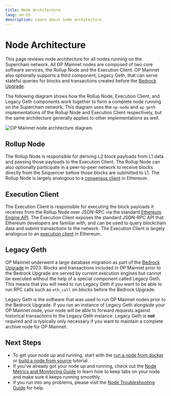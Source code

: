 ```yaml
---
title: Node Architecture
lang: en-US
description: Learn about node architecture.
---
```


# Node Architecture

This page reviews node architecture for all nodes running on the Superchain network. All OP Mainnet nodes are composed of two core software services, the Rollup Node and the Execution Client.
OP Mainnet also optionally supports a third component, Legacy Geth, that can serve stateful queries for blocks and transactions created before the [Bedrock Upgrade](https://web.archive.org/web/20230608050602/https://blog.oplabs.co/introducing-optimism-bedrock/).

The following diagram shows how the Rollup Node, Execution Client, and Legacy Geth components work together to form a complete node running on the Superchain network.
This diagram uses the `op-node` and `op-geth` implementations of the Rollup Node and Execution Client respectively, but the same architecture generally applies to other implementations as well.

![OP Mainnet node architecture diagram.](/img/guides/node-operators/node-arch.svg)

## Rollup Node

The Rollup Node is responsible for deriving L2 block payloads from L1 data and passing those payloads to the Execution Client. The Rollup Node can also optionally participate in a peer-to-peer network to receive blocks directly from the Sequencer before those blocks are submitted to L1. The Rollup Node is largely analogous to a [consensus client](https://ethereum.org/en/developers/docs/nodes-and-clients/#what-are-nodes-and-clients) in Ethereum.

## Execution Client

The Execution Client is responsible for executing the block payloads it receives from the Rollup Node over JSON-RPC via the standard [Ethereum Engine API](https://github.com/ethereum/execution-apis/blob/main/src/engine/common.md#engine-api----common-definitions).
The Execution Client exposes the standard JSON-RPC API that Ethereum developers are familiar with, and can be used to query blockchain data and submit transactions to the network.
The Execution Client is largely analogous to an [execution client](https://ethereum.org/en/developers/docs/nodes-and-clients/#what-are-nodes-and-clients) in Ethereum.

## Legacy Geth

OP Mainnet underwent a large database migration as part of the [Bedrock Upgrade](https://web.archive.org/web/20230608050602/https://blog.oplabs.co/introducing-optimism-bedrock/) in 2023.
Blocks and transactions included in OP Mainnet prior to the Bedrock Upgrade are served by current execution engines but cannot be executed without the help of a special component called Legacy Geth.
This means that you will need to run Legacy Geth if you want to be able to run RPC calls such as `eth_call` on blocks before the Bedrock Upgrade.

Legacy Geth is the software that was used to run OP Mainnet nodes prior to the Bedrock Upgrade.
If you run an instance of Legacy Geth alongside your OP Mainnet node, your node will be able to forward requests against historical transactions to the Legacy Geth instance.
Legacy Geth is **not** required and is typically only necessary if you want to maintain a complete archive node for OP Mainnet.

## Next Steps

*   To get your node up and running, start with the [run a node from docker](/builders/node-operators/tutorials/node-from-docker) or [build a node from source](/builders/node-operators/tutorials/node-from-source) tutorial.
*   If you've already got your node up and running, check out the [Node Metrics and Monitoring Guide](./management/metrics) to learn how to keep tabs on your node and make sure it keeps running smoothly.
*   If you run into any problems, please visit the [Node Troubleshooting Guide](./management/troubleshooting) for help.